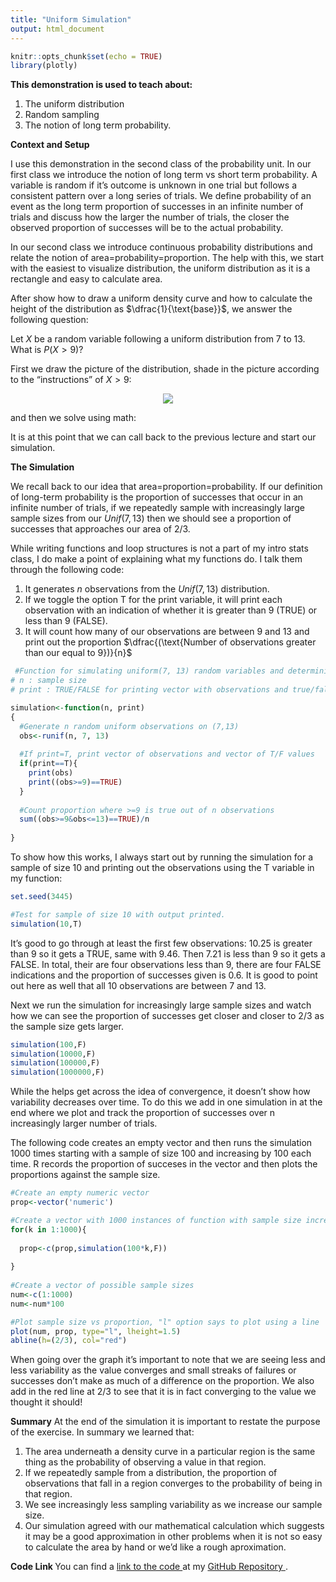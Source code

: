 ```yaml
---
title: "Uniform Simulation"
output: html_document
---
```


```r
knitr::opts_chunk$set(echo = TRUE)
library(plotly)
```

**This demonstration is used to teach about: **

  1. The uniform distribution
  2. Random sampling
  3. The notion of long term probability.
  
**Context and Setup**

I use this demonstration in the second class of the probability unit. In our first class we introduce the notion of long term vs short term probability. A variable is random if it's outcome is unknown in one trial but follows a consistent pattern over a long series of trials. We define probability of an event as the long term proportion of successes in an infinite number of trials and discuss how the larger the number of trials, the closer the observed proportion of successes will be to the actual probability. 

In our second class we introduce continuous probability distributions and relate the notion of area=probability=proportion. The help with this, we start with the easiest to visualize distribution, the uniform distribution as it is a rectangle and easy to calculate area. 

After show how to draw a uniform density curve and how to calculate the height of the distribution as $\dfrac{1}{\text{base}}$, we answer the following question:

Let $X$ be a random variable following a uniform distribution from 7 to 13. What is $P(X>9)$?

First we draw the picture of the distribution, shade in the picture according to the "instructions" of $X>9$:

<center>

![](UniformExample.png) 

</center>


<!-- <img src="UniformExample.png"> -->


and then we solve using math:

\begin{align*}
\text{Area} &= \text{Base}\times\text{height}\\
\text{Area} &= (13-9)\times \dfrac{1}{6}\\
\text{Area} &= 4\times \dfrac{1}{6}\\
P(X>9) &= \dfrac{4}{6}\approx 0.667
\end{align*}

It is at this point that we can call back to the previous lecture and start our simulation. 

**The Simulation**

We recall back to our idea that area=proportion=probability. If our definition of long-term probability is the proportion of successes that occur in an infinite number of trials, if we repeatedly sample with increasingly large sample sizes from our $Unif(7,13)$ then we should see a proportion of successes that approaches our area of 2/3.
  
While writing functions and loop structures is not a part of my intro stats class, I do make a point of explaining what my functions do. I talk them through the following code:

  1. It generates $n$ observations from the $Unif(7,13)$ distribution.
  2. If we toggle the option T for the print variable, it will print each observation with an indication of whether it is greater than 9 (TRUE) or less than 9 (FALSE).
  3. It will count how many of our observations are between 9 and 13 and print out the proportion $\dfrac{(\text{Number of observations greater than our equal to 9})}{n}$ 
  
```r
 #Function for simulating uniform(7, 13) random variables and determining the proportion greater than or equal to 9
# n : sample size
# print : TRUE/FALSE for printing vector with observations and true/false-ness

simulation<-function(n, print)
{
  #Generate n random uniform observations on (7,13)
  obs<-runif(n, 7, 13)
  
  #If print=T, print vector of observations and vector of T/F values
  if(print==T){
    print(obs)
    print((obs>=9)==TRUE)
  }
  
  #Count proportion where >=9 is true out of n observations
  sum((obs>=9&obs<=13)==TRUE)/n
  
}
```

To show how this works, I always start out by running the simulation for a sample of size 10 and printing out the observations using the T variable in my function:

```r
set.seed(3445)
```

```r
#Test for sample of size 10 with output printed. 
simulation(10,T)
```
It's good to go through at least the first few observations: 10.25 is greater than 9 so it gets a TRUE, same with 9.46. Then 7.21 is less than 9 so it gets a FALSE. In total, their are four observations less than 9, there are four FALSE indications and the proportion of successes given is 0.6. It is good to point out here as well that all 10 observations are between 7 and 13. 

Next we run the simulation for increasingly large sample sizes and watch how we can see the proportion of successes get closer and closer to 2/3 as the sample size gets larger. 

```r
simulation(100,F)
simulation(10000,F)
simulation(100000,F)
simulation(1000000,F)
```

While the helps get across the idea of convergence, it doesn't show how variability decreases over time. To do this we add in one simulation in at the end where we plot and track the proportion of successes over n increasingly larger number of trials. 

The following code creates an empty vector and then runs the simulation 1000 times starting with a sample of size 100 and increasing by 100 each time. R records the proportion of succeses in the vector and then plots the proportions against the sample size. 

```r
#Create an empty numeric vector
prop<-vector('numeric')

#Create a vector with 1000 instances of function with sample size increasing by 100
for(k in 1:1000){
  
  prop<-c(prop,simulation(100*k,F))
  
}
 
#Create a vector of possible sample sizes
num<-c(1:1000)
num<-num*100

#Plot sample size vs proportion, "l" option says to plot using a line
plot(num, prop, type="l", lheight=1.5)
abline(h=(2/3), col="red")
```

When going over the graph it's important to note that we are seeing less and less variability as the value converges and small streaks of failures or successes don't make as much of a difference on the proportion. We also add in the red line at 2/3 to see that it is in fact converging to the value we thought it should!

**Summary**
At the end of the simulation it is important to restate the purpose of the exercise. In summary we learned that:

  1. The area underneath a density curve in a particular region is the same thing as the probability of observing a value in that region. 
  2. If we repeatedly sample from a distribution, the proportion of observations that fall in a region converges to the probability of being in that region. 
  3. We see increasingly less sampling variability as we increase our sample size. 
  4. Our simulation agreed with our mathematical calculation which suggests it may be a good approximation in other problems when it is not so easy to calculate the area by hand or we'd like a rough aproximation.
  
**Code Link **
You can find a <a href="https://github.com/jtichon/Simulations_teaching/blob/master/unif/uniformsimulation.R"> link to the code </a> at my <a href="https://github.com/jtichon"> GitHub Repository </a>. 
